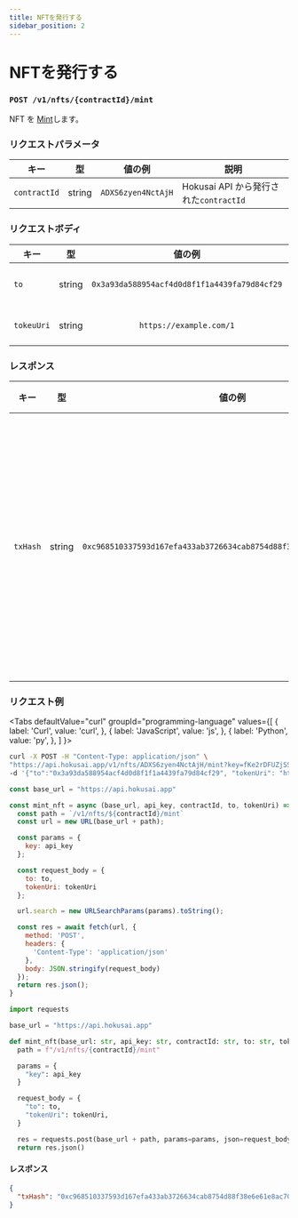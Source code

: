 ```yaml
---
title: NFTを発行する
sidebar_position: 2
---
```


# NFTを発行する

### `POST /v1/nfts/{contractId}/mint`

NFT を [Mint](/glosarry#mint)します。

### リクエストパラメータ
|キー|型|値の例|説明|
|--|:--:|:--:|--|
|`contractId`|string|`ADXS6zyen4NctAjH`|Hokusai API から発行された`contractId`|

### リクエストボディ
|キー|型|値の例|説明|
|--|:--:|:--:|--|
|`to`|string|`0x3a93da588954acf4d0d8f1f1a4439fa79d84cf29`|NFTを発行するアドレス|
|`tokeuUri`|string|`https://example.com/1`|NFT metadata のURI|

### レスポンス
|キー|型|値の例|説明|
|--|:--:|:--:|--|
|`txHash`|string|`0xc968510337593d167efa433ab3726634cab8754d88f38e6e61e8ac7071601c42`|NFT を発行するトランザクションのハッシュ値|

### リクエスト例
<Tabs
  defaultValue="curl"
  groupId="programming-language"
  values={[
    { label: 'Curl', value: 'curl', },
    { label: 'JavaScript', value: 'js', },
    { label: 'Python', value: 'py', },
  ]
}>
<TabItem value="curl">

```bash
curl -X POST -H "Content-Type: application/json" \ 
"https://api.hokusai.app/v1/nfts/ADXS6zyen4NctAjH/mint?key=fKe2rDFUZjSSdXfW" \
-d '{"to":"0x3a93da588954acf4d0d8f1f1a4439fa79d84cf29", "tokenUri": "https://example.com/1"}'
```

</TabItem>
<TabItem value="js">

```js
const base_url = "https://api.hokusai.app"

const mint_nft = async (base_url, api_key, contractId, to, tokenUri) => {
  const path = `/v1/nfts/${contractId}/mint`
  const url = new URL(base_url + path);

  const params = {
    key: api_key
  };

  const request_body = {
    to: to,
    tokenUri: tokenUri
  };

  url.search = new URLSearchParams(params).toString();

  const res = await fetch(url, {
    method: 'POST',
    headers: {
      'Content-Type': 'application/json'
    },
    body: JSON.stringify(request_body)
  });
  return res.json();
}
```

</TabItem>
<TabItem value="py">

```py
import requests

base_url = "https://api.hokusai.app"

def mint_nft(base_url: str, api_key: str, contractId: str, to: str, tokenUri: str):
  path = f"/v1/nfts/{contractId}/mint"

  params = {
    "key": api_key
  }

  request_body = {
    "to": to,
    "tokenUri": tokenUri,
  }

  res = requests.post(base_url + path, params=params, json=request_body)
  return res.json()
```

</TabItem>
</Tabs>

#### レスポンス

```json
{
  "txHash": "0xc968510337593d167efa433ab3726634cab8754d88f38e6e61e8ac7071601c42"
}
```